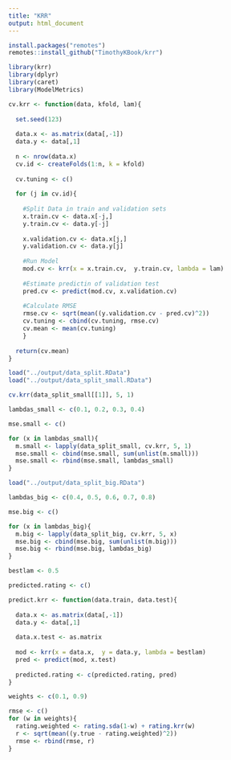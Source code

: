 ```yaml
---
title: "KRR"
output: html_document
---
```


```r
install.packages("remotes")
remotes::install_github("TimothyKBook/krr")

library(krr)
library(dplyr)
library(caret)
library(ModelMetrics)
```

```r
cv.krr <- function(data, kfold, lam){
  
  set.seed(123)
  
  data.x <- as.matrix(data[,-1])
  data.y <- data[,1]
  
  n <- nrow(data.x)
  cv.id <- createFolds(1:n, k = kfold)
  
  cv.tuning <- c()
  
  for (j in cv.id){
    
    #Split Data in train and validation sets
    x.train.cv <- data.x[-j,]
    y.train.cv <- data.y[-j]
    
    x.validation.cv <- data.x[j,]
    y.validation.cv <- data.y[j]
    
    #Run Model
    mod.cv <- krr(x = x.train.cv,  y.train.cv, lambda = lam)
    
    #Estimate predictin of validation test
    pred.cv <- predict(mod.cv, x.validation.cv)
    
    #Calculate RMSE
    rmse.cv <- sqrt(mean((y.validation.cv - pred.cv)^2))
    cv.tuning <- cbind(cv.tuning, rmse.cv)
    cv.mean <- mean(cv.tuning)
    }
  
  return(cv.mean)
}
```


```r
load("../output/data_split.RData")
load("../output/data_split_small.RData")

cv.krr(data_split_small[[1]], 5, 1)

lambdas_small <- c(0.1, 0.2, 0.3, 0.4)

mse.small <- c()

for (x in lambdas_small){
  m.small <- lapply(data_split_small, cv.krr, 5, 1)
  mse.small <- cbind(mse.small, sum(unlist(m.small)))
  mse.small <- rbind(mse.small, lambdas_small)
}
```

```r
load("../output/data_split_big.RData")

lambdas_big <- c(0.4, 0.5, 0.6, 0.7, 0.8)

mse.big <- c()

for (x in lambdas_big){
  m.big <- lapply(data_split_big, cv.krr, 5, x)
  mse.big <- cbind(mse.big, sum(unlist(m.big)))
  mse.big <- rbind(mse.big, lambdas_big)
}
```

```r
bestlam <- 0.5

predicted.rating <- c()

predict.krr <- function(data.train, data.test){
  
  data.x <- as.matrix(data[,-1])
  data.y <- data[,1]
  
  data.x.test <- as.matrix
  
  mod <- krr(x = data.x,  y = data.y, lambda = bestlam)
  pred <- predict(mod, x.test)
  
  predicted.rating <- c(predicted.rating, pred)
}
```

```r
weights <- c(0.1, 0.9)

rmse <- c()
for (w in weights){
  rating.weighted <- rating.sda(1-w) + rating.krr(w)
  r <- sqrt(mean((y.true - rating.weighted)^2))
  rmse <- rbind(rmse, r)
}

```



